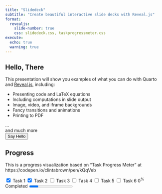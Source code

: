 ```yaml
---
title: "Slidedeck"
subtitle: "Create beautiful interactive slide decks with Reveal.js"
format:
  revealjs: 
    slide-number: true
    css: slidedeck.css, taskprogressmeter.css
execute:
  echo: true
  warning: true    
---
```


## Hello, There

This presentation will show you examples of what you can do with Quarto and [Reveal.js](https://revealjs.com), including:

-   Presenting code and LaTeX equations
-   Including computations in slide output
-   Image, video, and iframe backgrounds
-   Fancy transitions and animations
-   Printing to PDF

...<div class="foo">and much more</div>

<form>  
  <input type="button" value="Say Hello" onclick="msg()"/>  
</form> 

<script type="text/javascript">
  function msg(){  
    alert("Hello, Local Slidedeck Script!");  
  }
</script>  

<script type="text/javascript" src="https://raw.githubusercontent.com/vanHeemstraSystems/quarto-revealjs/main/slidedeck.js"></script>

## Progress

This is a progress visualization based on "Task Progress Meter" at https://codepen.io/clintabrown/pen/kQqVeb

<form>
    <div class="prog"></div>
    <input type="checkbox" name="progress-tasks" id="progress-task1" value="Task 1" checked required>
    <label for="progress-task1" class="progress-task">Task 1</label>
    <input type="checkbox" name="progress-tasks" id="progress-task2" value="Task 2" checked required>
    <label for="progress-task2" class="progress-task">Task 2</label>
    <input type="checkbox" name="progress-tasks" id="progress-task3" value="Task 3" required>
    <label for="progress-task3" class="progress-task">Task 3</label>
    <input type="checkbox" name="progress-tasks" id="progress-task4" value="Task 4" required>
    <label for="progress-task4" class="progress-task">Task 4</label>
    <input type="checkbox" name="progress-tasks" id="progress-task5" value="Task 5" required>
    <label for="progress-task5" class="progress-task">Task 5</label>
    <input type="checkbox" name="progress-tasks" id="progress-task6" value="Task 6" required>
    <label for="progress-task6" class="progress-task">Task 6</label>
    <label for="progress-tasks-percentage" class="progress-tasks-completed"><span>0</span><sup>%</sup> Completed</label>
    <progress id="progress-tasks-percentage" name="progress-tasks-percentage" min="0" max="100"></progress>
</form>

